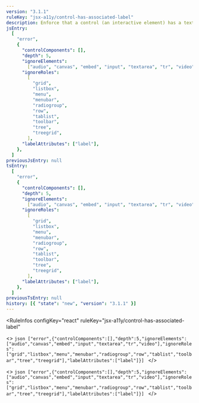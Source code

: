 ```yaml
---
version: "3.1.1"
ruleKey: "jsx-a11y/control-has-associated-label"
description: Enforce that a control (an interactive element) has a text label
jsEntry:
  [
    "error",
    {
      "controlComponents": [],
      "depth": 5,
      "ignoreElements":
        ["audio", "canvas", "embed", "input", "textarea", "tr", "video"],
      "ignoreRoles":
        [
          "grid",
          "listbox",
          "menu",
          "menubar",
          "radiogroup",
          "row",
          "tablist",
          "toolbar",
          "tree",
          "treegrid",
        ],
      "labelAttributes": ["label"],
    },
  ]
previousJsEntry: null
tsEntry:
  [
    "error",
    {
      "controlComponents": [],
      "depth": 5,
      "ignoreElements":
        ["audio", "canvas", "embed", "input", "textarea", "tr", "video"],
      "ignoreRoles":
        [
          "grid",
          "listbox",
          "menu",
          "menubar",
          "radiogroup",
          "row",
          "tablist",
          "toolbar",
          "tree",
          "treegrid",
        ],
      "labelAttributes": ["label"],
    },
  ]
previousTsEntry: null
history: [{ "state": "new", "version": "3.1.1" }]
---
```


<RuleInfos 
  configKey="react" 
  ruleKey="jsx-a11y/control-has-associated-label" 
>
  <>
    ```json
    ["error",{"controlComponents":[],"depth":5,"ignoreElements":["audio","canvas","embed","input","textarea","tr","video"],"ignoreRoles":["grid","listbox","menu","menubar","radiogroup","row","tablist","toolbar","tree","treegrid"],"labelAttributes":["label"]}]
    ```
  </>

  <>
    ```json
    ["error",{"controlComponents":[],"depth":5,"ignoreElements":["audio","canvas","embed","input","textarea","tr","video"],"ignoreRoles":["grid","listbox","menu","menubar","radiogroup","row","tablist","toolbar","tree","treegrid"],"labelAttributes":["label"]}]
    ```
  </>
</RuleInfos>

